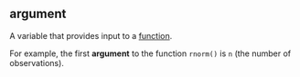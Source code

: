 ## argument

A variable that provides input to a [function](#function).

For example, the first **argument** to the function `rnorm()` is `n` (the number of observations).

